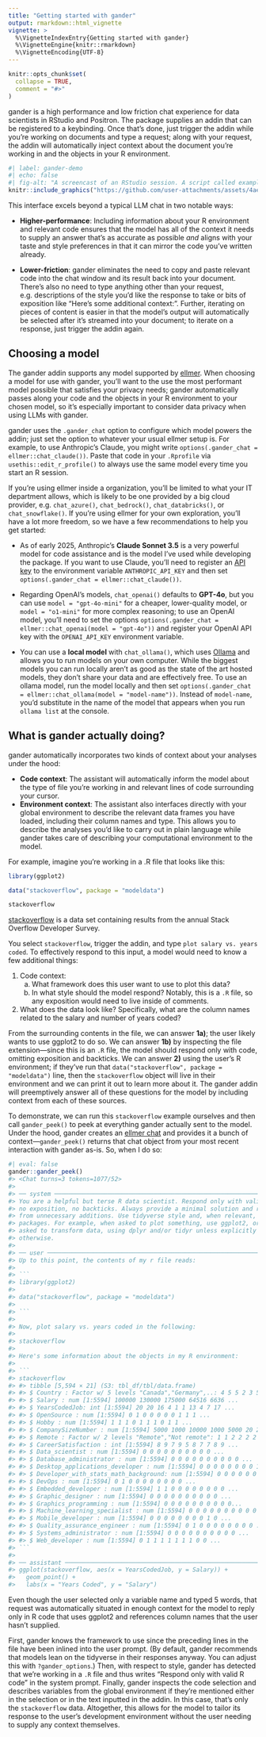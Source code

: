 ```yaml
---
title: "Getting started with gander"
output: rmarkdown::html_vignette
vignette: >
  %\VignetteIndexEntry{Getting started with gander}
  %\VignetteEngine{knitr::rmarkdown}
  %\VignetteEncoding{UTF-8}
---
```


```r
knitr::opts_chunk$set(
  collapse = TRUE,
  comment = "#>"
)
```

gander is a high performance and low friction chat experience for data scientists in RStudio and Positron. The package supplies an addin that can be registered to a keybinding. Once that's done, just trigger the addin while you're working on documents and type a request; along with your request, the addin will automatically inject context about the document you're working in and the objects in your R environment.

```r
#| label: gander-demo
#| echo: false
#| fig-alt: "A screencast of an RStudio session. A script called example.R is open in the editor with lines library(ggplot2), data(stackoverflow), and stackoverflow. After highlighting, I trigger the addin and ask to plot the data in plain language, at which code to plot the data using ggplot2 is streamed from an LLM into the source file that uses the correct column names and a minimal style. From there, I iteratively call the addin to refine the output."
knitr::include_graphics("https://github.com/user-attachments/assets/4aead453-c2f2-446b-8e81-9154fd3baab0")
```

This interface excels beyond a typical LLM chat in two notable ways:

* **Higher-performance**: Including information about your R environment and relevant code ensures that the model has all of the context it needs to supply an answer that's as accurate as possible _and_ aligns with your taste and style preferences in that it can mirror the code you've written already.

* **Lower-friction**: gander eliminates the need to copy and paste relevant code into the chat window and its result back into your document. There's also no need to type anything other than your request, e.g. descriptions of the style you'd like the response to take or bits of exposition like "Here's some additional context:". Further, iterating on pieces of content is easier in that the model's output will automatically be selected after it's streamed into your document; to iterate on a response, just trigger the addin again.

## Choosing a model

The gander addin supports any model supported by [ellmer](https://ellmer.tidyverse.org/). When choosing a model for use with gander, you'll want to the use the most performant model possible that satisfies your privacy needs; gander automatically passes along your code and the objects in your R environment to your chosen model, so it's especially important to consider data privacy when using LLMs with gander.

gander uses the `.gander_chat` option to configure which model powers the addin; just set the option to whatever your usual ellmer setup is. For example, to use Anthropic's Claude, you might write `options(.gander_chat = ellmer::chat_claude())`. Paste that code in your `.Rprofile` via `usethis::edit_r_profile()` to always use the same model every time you start an R session.

If you're using ellmer inside a organization, you'll be limited to what your IT department allows, which is likely to be one provided by a big cloud provider, e.g. `chat_azure()`, `chat_bedrock()`, `chat_databricks()`, or `chat_snowflake()`. If you're using ellmer for your own exploration, you'll have a lot more freedom, so we have a few recommendations to help you get started:

- As of early 2025, Anthropic's **Claude Sonnet 3.5** is a very powerful model for code assistance and is the model I've used while developing the package. If you want to use Claude, you'll need to register an [API key](https://console.anthropic.com/) to the environment variable `ANTHROPIC_API_KEY` and then set `options(.gander_chat = ellmer::chat_claude())`. 

* Regarding OpenAI's models, `chat_openai()` defaults to **GPT-4o**, but you can use `model = "gpt-4o-mini"` for a cheaper, lower-quality model, or `model = "o1-mini"` for more complex reasoning; to use an OpenAI model, you'll need to set the options `options(.gander_chat = ellmer::chat_openai(model = "gpt-4o"))` and register your OpenAI API key with the `OPENAI_API_KEY` environment variable.

- You can use a **local model** with `chat_ollama()`, which uses [Ollama](https://ollama.com) and allows you to run models on your own computer. While the biggest models you can run locally aren't as good as the state of the art hosted models, they don't share your data and are effectively free. To use an ollama model, run the model locally and then set `options(.gander_chat = ellmer::chat_ollama(model = "model-name"))`. Instead of `model-name`, you'd substitute in the name of the model that appears when you run `ollama list` at the console.

## What is gander actually doing?

gander automatically incorporates two kinds of context about your analyses under the hood:

* **Code context**: The assistant will automatically inform the model about the type of file you're working in and relevant lines of code surrounding your cursor.
* **Environment context**: The assistant also interfaces directly with your global environment to describe the relevant data frames you have loaded, including their column names and type. This allows you to describe the analyses you'd like to carry out in plain language while gander takes care of describing your computational environment to the model.

For example, imagine you're working in a .R file that looks like this:

```r
library(ggplot2)

data("stackoverflow", package = "modeldata")

stackoverflow
```

[stackoverflow](https://modeldata.tidymodels.org/reference/stackoverflow.html) is a data set containing results from the annual Stack Overflow Developer Survey.

You select `stackoverflow`, trigger the addin, and type `plot salary vs. years coded`. To effectively respond to this input, a model would need to know a few additional things:

1) Code context:
     a) What framework does this user want to use to plot this data?
     b) In what style should the model respond? Notably, this is a `.R` file, so any exposition would need to live inside of comments.
2) What does the data look like? Specifically, what are the column names related to the salary and number of years coded?

From the surrounding contents in the file, we can answer **1a)**; the user likely wants to use ggplot2 to do so. We can answer **1b)** by inspecting the file extension—since this is an `.R` file, the model should respond only with code, omitting exposition and backticks. We can answer **2)** using the user's R environment; if they've run that `data("stackoverflow", package = "modeldata")` line, then the `stackoverflow` object will live in their environment and we can print it out to learn more about it. The gander addin will preemptively answer all of these questions for the model by including context from each of these sources. 

To demonstrate, we can run this `stackoverflow` example ourselves and then call `gander_peek()` to peek at everything gander actually sent to the model. Under the hood, gander creates an [ellmer chat](https://ellmer.tidyverse.org/reference/Chat.html) and provides it a bunch of context---`gander_peek()` returns that chat object from your most recent interaction with gander as-is. So, when I do so:

```r
#| eval: false
gander::gander_peek()
#> <Chat turns=3 tokens=1077/52>
#> 
#> ── system ─────────────────────────────────────────────────────────────────────
#> You are a helpful but terse R data scientist. Respond only with valid R code:
#> no exposition, no backticks. Always provide a minimal solution and refrain
#> from unnecessary additions. Use tidyverse style and, when relevant, tidyverse
#> packages. For example, when asked to plot something, use ggplot2, or when
#> asked to transform data, using dplyr and/or tidyr unless explicitly instructed
#> otherwise.
#> 
#> ── user ───────────────────────────────────────────────────────────────────────
#> Up to this point, the contents of my r file reads:
#> 
#> ``` 
#> library(ggplot2)
#> 
#> data("stackoverflow", package = "modeldata")
#> 
#> ```
#> 
#> Now, plot salary vs. years coded in the following:
#> 
#> stackoverflow
#> 
#> Here's some information about the objects in my R environment:
#> 
#> ``` 
#> stackoverflow 
#> #> tibble [5,594 × 21] (S3: tbl_df/tbl/data.frame) 
#> #> $ Country : Factor w/ 5 levels "Canada","Germany",..: 4 5 5 2 3 5 5 2 5 2 ... 
#> #> $ Salary : num [1:5594] 100000 130000 175000 64516 6636 ... 
#> #> $ YearsCodedJob: int [1:5594] 20 20 16 4 1 1 13 4 7 17 ... 
#> #> $ OpenSource : num [1:5594] 0 1 0 0 0 0 0 1 1 1 ... 
#> #> $ Hobby : num [1:5594] 1 1 1 0 1 1 1 0 1 1 ... 
#> #> $ CompanySizeNumber : num [1:5594] 5000 1000 10000 1000 5000 20 20 5000 20 20 ... 
#> #> $ Remote : Factor w/ 2 levels "Remote","Not remote": 1 1 2 2 2 2 2 2 2 2 ... 
#> #> $ CareerSatisfaction : int [1:5594] 8 9 7 9 5 8 7 7 8 9 ... 
#> #> $ Data_scientist : num [1:5594] 0 0 0 0 0 0 0 0 0 0 ... 
#> #> $ Database_administrator : num [1:5594] 0 0 0 0 0 0 0 0 0 0 ... 
#> #> $ Desktop_applications_developer : num [1:5594] 0 0 0 0 0 0 0 0 1 1 ... 
#> #> $ Developer_with_stats_math_background: num [1:5594] 0 0 0 0 0 0 0 0 0 1 ... 
#> #> $ DevOps : num [1:5594] 0 1 0 0 0 0 0 0 0 0 ... 
#> #> $ Embedded_developer : num [1:5594] 1 1 0 0 0 0 0 0 0 0 ... 
#> #> $ Graphic_designer : num [1:5594] 0 0 0 0 0 0 0 0 0 0 ... 
#> #> $ Graphics_programming : num [1:5594] 0 0 0 0 0 0 0 0 0 0... 
#> #> $ Machine_learning_specialist : num [1:5594] 0 0 0 0 0 0 0 0 0 0 ... 
#> #> $ Mobile_developer : num [1:5594] 0 0 0 0 0 0 0 0 1 0 ... 
#> #> $ Quality_assurance_engineer : num [1:5594] 0 1 0 0 0 0 0 0 0 0 ... 
#> #> $ Systems_administrator : num [1:5594] 0 0 0 0 0 0 0 0 0 0 ... 
#> #> $ Web_developer : num [1:5594] 0 1 1 1 1 1 1 1 0 0 ...
#> ```
#> 
#> ── assistant ──────────────────────────────────────────────────────────────────
#> ggplot(stackoverflow, aes(x = YearsCodedJob, y = Salary)) + 
#>   geom_point() +
#>   labs(x = "Years Coded", y = "Salary")
```

Even though the user selected only a variable name and typed 5 words, that request was automatically situated in enough context for the model to reply only in R code that uses ggplot2 and references column names that the user hasn't supplied.

First, gander knows the framework to use since the preceding lines in the file have been inlined into the user prompt. (By default, gander recommends that models lean on the tidyverse in their responses anyway. You can adjust this with `?gander_options`.) Then, with respect to style, gander has detected that we're working in a `.R` file and thus writes "Respond only with valid R code" in the system prompt. Finally, gander inspects the code selection and describes variables from the global environment if they're mentioned either in the selection or in the text inputted in the addin. In this case, that's only the `stackoverflow` data. Altogether, this allows for the model to tailor its response to the user's development environment without the user needing to supply any context themselves.
